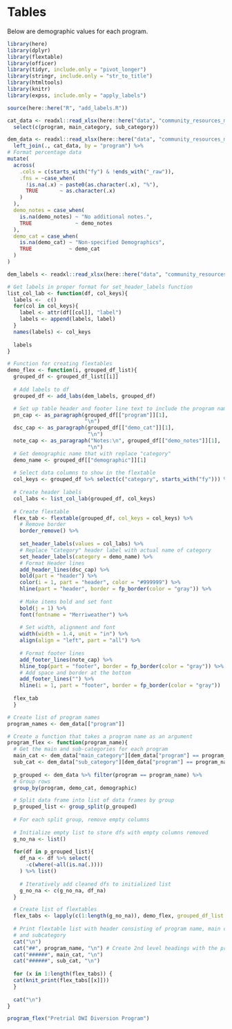 # Tables
Below are demographic values for each program.

```r
library(here)
library(dplyr)
library(flextable)
library(officer)
library(tidyr, include.only = "pivot_longer")
library(stringr, include.only = "str_to_title")
library(htmltools)
library(knitr)
library(expss, include.only = "apply_labels")
```

```r
source(here::here("R", "add_labels.R"))
```

```r
cat_data <- readxl::read_xlsx(here::here("data", "community_resources_map_data.xlsx"), sheet = "program_categories") %>% 
  select(c(program, main_category, sub_category))
```

```r
dem_data <- readxl::read_xlsx(here::here("data", "community_resources_map_data.xlsx"), sheet = "demographics") %>% 
  left_join(., cat_data, by = "program") %>% 
# Format percentage data
mutate(
  across(
    .cols = c(starts_with("fy") & !ends_with("_raw")),
    .fns = ~case_when(
      !is.na(.x) ~ paste0(as.character(.x), "%"),
      TRUE       ~ as.character(.x)
    )
  ),
  demo_notes = case_when(
    is.na(demo_notes) ~ "No additional notes.",
    TRUE              ~ demo_notes
  ),
  demo_cat = case_when(
    is.na(demo_cat) ~ "Non-specified Demographics",
    TRUE            ~ demo_cat
  )
)
```

```r
dem_labels <- readxl::read_xlsx(here::here("data", "community_resources_map_data.xlsx"), sheet = "column_labels")
```

```r
# Get labels in proper format for set_header_labels function
list_col_lab <- function(df, col_keys){
  labels <-  c()
  for(col in col_keys){
    label <- attr(df[[col]], "label")
    labels <- append(labels, label)
  }
  names(labels) <- col_keys
  
  labels
}
```

```r
# Function for creating flextables
demo_flex <- function(i, grouped_df_list){
  grouped_df <- grouped_df_list[[i]]
  
  # Add labels to df
  grouped_df <- add_labs(dem_labels, grouped_df)

  # Set up table header and footer line text to include the program name, main category, subcategory and demographic sub category
  pn_cap <- as_paragraph(grouped_df[["program"]][1], 
                         "\n")
  dsc_cap <- as_paragraph(grouped_df[["demo_cat"]][1], 
                          "\n")
  note_cap <- as_paragraph("Notes:\n", grouped_df[["demo_notes"]][1], 
                          "\n")
  # Get demographic name that with replace "category"
  demo_name <- grouped_df[["demographic"]][1]
  
  # Select data columns to show in the flextable
  col_keys <- grouped_df %>% select(c("category", starts_with("fy"))) %>% names() 
  
  # Create header labels
  col_labs <- list_col_lab(grouped_df, col_keys)
  
  # Create flextable
  flex_tab <- flextable(grouped_df, col_keys = col_keys) %>%
    # Remove border
    border_remove() %>%
    
    set_header_labels(values = col_labs) %>%
    # Replace "Category" header label with actual name of category
    set_header_labels(category = demo_name) %>%
    # Format Header lines
    add_header_lines(dsc_cap) %>%
    bold(part = "header") %>%
    color(i = 1, part = "header", color = "#999999") %>%
    hline(part = "header", border = fp_border(color = "gray")) %>%
    
    # Make items bold and set font
    bold(j = 1) %>%
    font(fontname = "Merriweather") %>%
    
    # Set width, alignment and font
    width(width = 1.4, unit = "in") %>%
    align(align = "left", part = "all") %>%
    
    # Format footer lines
    add_footer_lines(note_cap) %>%
    hline_top(part = "footer", border = fp_border(color = "gray")) %>%
    # Add space and border at the bottom
    add_footer_lines("") %>%
    hline(i = 1, part = "footer", border = fp_border(color = "gray"))
  
  flex_tab
  }
```

```r
# Create list of program names
program_names <- dem_data[["program"]]

# Create a function that takes a program name as an argument
program_flex <- function(program_name){
  # Get the main and sub-categories for each program
  main_cat <- dem_data["main_category"][dem_data["program"] == program_name][1]
  sub_cat <- dem_data["sub_category"][dem_data["program"] == program_name][1]
  
  p_grouped <- dem_data %>% filter(program == program_name) %>%
  # Group rows
  group_by(program, demo_cat, demographic)

  # Split data frame into list of data frames by group
  p_grouped_list <- group_split(p_grouped)
    
  # For each split group, remove empty columns
  
  # Initialize empty list to store dfs with empty columns removed
  g_no_na <- list()
  
  for(df in p_grouped_list){
    df_na <- df %>% select(
      -c(where(~all(is.na(.))))
    ) %>% list()
    
    # Iteratively add cleaned dfs to initialized list
    g_no_na <- c(g_no_na, df_na)
  }

  # Create list of flextables
  flex_tabs <- lapply(c(1:length(g_no_na)), demo_flex, grouped_df_list = g_no_na)
  
  # Print flextable list with header consisting of program name, main category 
  # and subcategory
  cat("\n")
  cat("##", program_name, "\n") # Create 2nd level headings with the program name.
  cat("######", main_cat, "\n")
  cat("######", sub_cat, "\n")
  
  for (x in 1:length(flex_tabs)) {
  cat(knit_print(flex_tabs[[x]]))
  }
  
  cat("\n")
}
```


```r
program_flex("Pretrial DWI Diversion Program")
```








